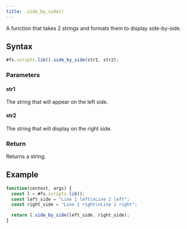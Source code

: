 ```yaml
---
title: .side_by_side()
---
```


A function that takes 2 strings and formats them to display side-by-side.

## Syntax

```js
#fs.scripts.lib().side_by_side(str1, str2);
```

### Parameters

#### str1

The string that will appear on the left side.

#### str2

The string that will display on the right side.

### Return

Returns a string.

## Example

```js
function(context, args) {
  const l = #fs.scripts.lib();
  const left_side = "Line 1 left\nLine 2 left";
  const right_side = "Line 1 right\nLine 2 right";

  return l.side_by_side(left_side, right_side);
}
```
